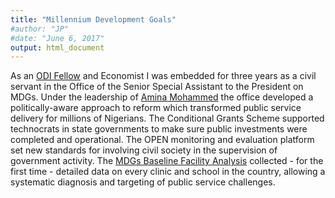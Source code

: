 ```yaml
---
title: "Millennium Development Goals"
#author: "JP"
#date: "June 6, 2017"
output: html_document
---
```


As an [ODI Fellow](https://www.odi.org/odi-fellowship-scheme) and Economist I was embedded for three years as a civil servant in the Office of the Senior Special Assistant to the President on MDGs. Under the leadership of [Amina Mohammed](https://www.un.org/sg/en/dsg/index.shtml) the office developed a politically-aware approach to reform which transformed public service delivery for millions of Nigerians. The Conditional Grants Scheme supported technocrats in state governments to make sure public investments were completed and operational. The OPEN monitoring and evaluation platform set new standards for involving civil society in the supervision of government activity. The [MDGs Baseline Facility Analysis](http://nmis.mdgs.gov.ng/) collected - for the first time - detailed data on every clinic and school in the country, allowing a systematic diagnosis and targeting of public service challenges.